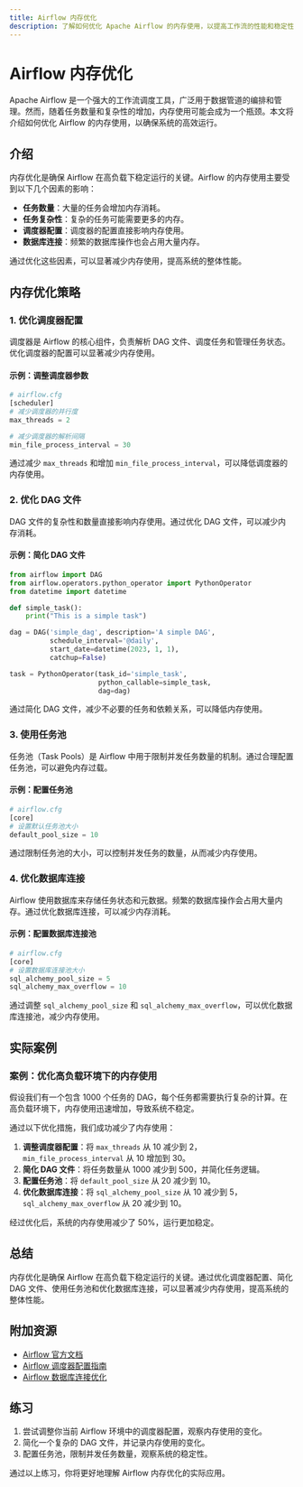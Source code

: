 ```yaml
---
title: Airflow 内存优化
description: 了解如何优化 Apache Airflow 的内存使用，以提高工作流的性能和稳定性。本文适合初学者，涵盖内存优化的基本概念、实际案例和代码示例。
---
```


# Airflow 内存优化

Apache Airflow 是一个强大的工作流调度工具，广泛用于数据管道的编排和管理。然而，随着任务数量和复杂性的增加，内存使用可能会成为一个瓶颈。本文将介绍如何优化 Airflow 的内存使用，以确保系统的高效运行。

## 介绍

内存优化是确保 Airflow 在高负载下稳定运行的关键。Airflow 的内存使用主要受到以下几个因素的影响：

- **任务数量**：大量的任务会增加内存消耗。
- **任务复杂性**：复杂的任务可能需要更多的内存。
- **调度器配置**：调度器的配置直接影响内存使用。
- **数据库连接**：频繁的数据库操作也会占用大量内存。

通过优化这些因素，可以显著减少内存使用，提高系统的整体性能。

## 内存优化策略

### 1. 优化调度器配置

调度器是 Airflow 的核心组件，负责解析 DAG 文件、调度任务和管理任务状态。优化调度器的配置可以显著减少内存使用。

#### 示例：调整调度器参数

```python
# airflow.cfg
[scheduler]
# 减少调度器的并行度
max_threads = 2

# 减少调度器的解析间隔
min_file_process_interval = 30
```

通过减少 `max_threads` 和增加 `min_file_process_interval`，可以降低调度器的内存使用。

### 2. 优化 DAG 文件

DAG 文件的复杂性和数量直接影响内存使用。通过优化 DAG 文件，可以减少内存消耗。

#### 示例：简化 DAG 文件

```python
from airflow import DAG
from airflow.operators.python_operator import PythonOperator
from datetime import datetime

def simple_task():
    print("This is a simple task")

dag = DAG('simple_dag', description='A simple DAG',
          schedule_interval='@daily',
          start_date=datetime(2023, 1, 1),
          catchup=False)

task = PythonOperator(task_id='simple_task',
                      python_callable=simple_task,
                      dag=dag)
```

通过简化 DAG 文件，减少不必要的任务和依赖关系，可以降低内存使用。

### 3. 使用任务池

任务池（Task Pools）是 Airflow 中用于限制并发任务数量的机制。通过合理配置任务池，可以避免内存过载。

#### 示例：配置任务池

```python
# airflow.cfg
[core]
# 设置默认任务池大小
default_pool_size = 10
```

通过限制任务池的大小，可以控制并发任务的数量，从而减少内存使用。

### 4. 优化数据库连接

Airflow 使用数据库来存储任务状态和元数据。频繁的数据库操作会占用大量内存。通过优化数据库连接，可以减少内存消耗。

#### 示例：配置数据库连接池

```python
# airflow.cfg
[core]
# 设置数据库连接池大小
sql_alchemy_pool_size = 5
sql_alchemy_max_overflow = 10
```

通过调整 `sql_alchemy_pool_size` 和 `sql_alchemy_max_overflow`，可以优化数据库连接池，减少内存使用。

## 实际案例

### 案例：优化高负载环境下的内存使用

假设我们有一个包含 1000 个任务的 DAG，每个任务都需要执行复杂的计算。在高负载环境下，内存使用迅速增加，导致系统不稳定。

通过以下优化措施，我们成功减少了内存使用：

1. **调整调度器配置**：将 `max_threads` 从 10 减少到 2，`min_file_process_interval` 从 10 增加到 30。
2. **简化 DAG 文件**：将任务数量从 1000 减少到 500，并简化任务逻辑。
3. **配置任务池**：将 `default_pool_size` 从 20 减少到 10。
4. **优化数据库连接**：将 `sql_alchemy_pool_size` 从 10 减少到 5，`sql_alchemy_max_overflow` 从 20 减少到 10。

经过优化后，系统的内存使用减少了 50%，运行更加稳定。

## 总结

内存优化是确保 Airflow 在高负载下稳定运行的关键。通过优化调度器配置、简化 DAG 文件、使用任务池和优化数据库连接，可以显著减少内存使用，提高系统的整体性能。

## 附加资源

- [Airflow 官方文档](https://airflow.apache.org/docs/)
- [Airflow 调度器配置指南](https://airflow.apache.org/docs/apache-airflow/stable/configurations-ref.html#scheduler)
- [Airflow 数据库连接优化](https://airflow.apache.org/docs/apache-airflow/stable/howto/set-up-database.html)

## 练习

1. 尝试调整你当前 Airflow 环境中的调度器配置，观察内存使用的变化。
2. 简化一个复杂的 DAG 文件，并记录内存使用的变化。
3. 配置任务池，限制并发任务数量，观察系统的稳定性。

通过以上练习，你将更好地理解 Airflow 内存优化的实际应用。